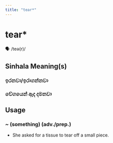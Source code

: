 ```yaml
---
title: "tear*"
---
```


# tear*

🗣️ /teə(r)/

## Sinhala Meaning(s)

### ඉරනවා/ඉරාගන්නවා
### වේගයෙන් ඇද දමනවා

## Usage

### ~ (something) (adv./prep.)

- She asked for a tissue to tear off a small piece.

